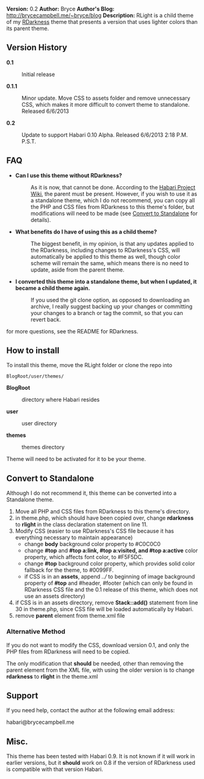 '''Version:''' 0.2
'''Author:''' Bryce
'''Author&#39;s Blog:''' http://brycecampbell.me/~bryce/blog
'''Description:''' RLight is a child theme of my [https://github.com/bryceac/RDarkness RDarkness] theme that presents a version that uses lighter colors than its parent theme.

==Version History==

<dl>
<dt style="font-weight:bold">0.1</dt><dd>Initial release</dd>
<dt style="font-weight:bold">0.1.1</dt><dd>Minor update. Move CSS to assets folder and remove unnecessary CSS, which makes it more difficult to convert theme to standalone. Released 6/6/2013</dd>
<dt style="font-weight:bold">0.2</dt><dd>Update to support Habari 0.10 Alpha. Released 6/6/2013 2:18 P.M. P.S.T.</dd>
</dl>

==FAQ==

<ul>
<li>
<dl>
<dt style="font-weight:bold">Can I use this theme without RDarkness?</dt><dd>As it is now, that cannot be done. According to the [http://wiki.habariproject.org/en/Parent_and_Child_Themes Habari Project Wiki], the parent must be present. However, if you wish to use it as a standalone theme, which I do not recommend, you can copy all the PHP and CSS files from RDarkness to this theme's folder, but modifications will need to be made (see [[#Convert_to_Standalone | Convert to Standalone]] for details).</dd>
</dl>
</li>
<li>
<dl>
<dt style="font-weight:bold">What benefits do I have of using this as a child theme?</dt>
<dd>The biggest benefit, in my opinion, is that any updates applied to the RDarkness, including changes to RDarkness's CSS, will automatically be applied to this theme as well, though color scheme will remain the same, which means there is no need to update, aside from the parent theme.</dd>
</dl>
</li>
<li>
<dl>
<dt style="font-weight:bold">I converted this theme into a standalone theme, but when I updated, it became a child theme again.</dt><dd>If you used the git clone option, as opposed to downloading an archive, I really suggest backing up your changes or committing your changes to a branch or tag the commit, so that you can revert back.</dd>
</dl>
</li>
</ul>

for more questions, see the README for RDarkness.

== How to install ==

To install this theme, move the RLight folder or clone the repo into

<pre>
BlogRoot/user/themes/
</pre>

<dl>
<dt style="font-weight:bold">BlogRoot</dt><dd>directory where Habari resides</dd>
<dt style="font-weight:bold">user</dt><dd>user directory</dd>
<dt style="font-weight:bold">themes</dt><dd>themes directory</dd>
</dl>

Theme will need to be activated for it to be your theme.

==Convert to Standalone==

Although I do not recommend it, this theme can be converted into a Standalone theme.

<ol>
<li>Move all PHP and CSS files from RDarkness to this theme's directory.</li>
<li>in theme.php, which should have been copied over, change <strong>rdarkness</strong> to <strong>rlight</strong> in the class declaration statement on line 11.</li>
<li>Modify CSS (easier to use RDarkness's CSS file because it has everything necessary to maintain appearance)
<ul>
<li>change <strong>body</strong> background color property to #C0C0C0</li>
<li>change <strong>#top</strong> and <strong>#top a:link, #top a:visited, and #top a:active</strong> color property, which affects font color, to #F5F5DC.</li>
<li>change <strong>#top</strong> background color property, which provides solid color fallback for the theme, to #0099FF.</li>
<li>if CSS is in an <strong>assets</strong>, append ''../'' to beginning of image background property of <strong>#top</strong> and #header, #footer (which can only be found in RDarkness CSS file and the 0.1 release of this theme, which does not use an assets directory)</li>
</ul>
</li>
<li>if CSS is in an assets directory, remove <strong>Stack::add()</strong> statement from line 30 in theme.php, since CSS file will be loaded automatically by Habari.</li>
<li>remove <strong>parent</strong> element from theme.xml file</li>
</ol>

===Alternative Method===

If you do not want to modify the CSS, download version 0.1, and only the PHP files from RDarkness will need to be copied.

The only modification that <strong>should</strong> be needed, other than removing the parent element from the XML file, with using the older version is to change <strong>rdarkness</strong> to <strong>rlight</strong> in the theme.xml

==Support==

If you need help, contact the author at the following email address:

habari@brycecampbell.me

==Misc.==

This theme has been tested with Habari 0.9. It is not known if it will work in earlier versions, but it <strong>should</strong> work on 0.8 if the version of RDarkness used is compatible with that version Habari.
